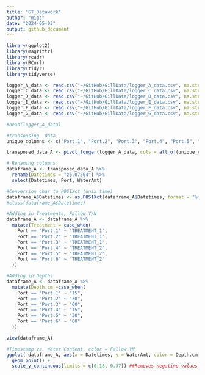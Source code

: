 ```yaml
---
title: "GT_Datawork"
author: "migs" 
date: "2024-05-03"
output: github_document
---
```


```r
library(ggplot2)
library(magrittr)
library(readr)
library(RCurl)
library(tidyr)
library(tidyverse)

```


```r
logger_A_data <- read.csv("~/GitHub/GillData/logger_A_data.csv", na.strings="#N/A")
logger_C_data <- read.csv("~/GitHub/GillData/logger_C_data.csv", na.strings="#N/A")
logger_D_data <- read.csv("~/GitHub/GillData/logger_D_data.csv", na.strings="#N/A")
logger_E_data <- read.csv("~/GitHub/GillData/logger_E_data.csv", na.strings="#N/A")
logger_F_data <- read.csv("~/GitHub/GillData/logger_F_data.csv", na.strings="#N/A")
logger_G_data <- read.csv("~/GitHub/GillData/logger_G_data.csv", na.strings="#N/A")

#head(logger_A_data)
```


```r
#transposing  data
unique_columns <- c("Port.1", "Port.2", "Port.3", "Port.4", "Port.5", "Port.6")

transposed_data_A <- pivot_longer(logger_A_data, cols = all_of(unique_columns), names_to = "Port", values_to = "WaterAmt")

# Renaming columns
dataframe_A <- transposed_data_A %>% 
  rename(Datetimes = "z6.07504") %>% 
  select(Datetimes, Port, WaterAmt)

#Conversion char to POSIXct (unix time)
dataframe_A$Datetimes <- as.POSIXct(dataframe_A$Datetimes, format = "%m/%d/%y %H:%M", tz = "")
#class(dataframe_A$Datetimes)

#Adding in Treatments, Fallow Y/N
dataframe_A <- dataframe_A %>% 
  mutate(Treatment = case_when(
    Port == "Port.1" ~ "TREATMENT_1",
    Port == "Port.2" ~ "TREATMENT_1",
    Port == "Port.3" ~ "TREATMENT_1",
    Port == "Port.4" ~ "TREATMENT_2",
    Port == "Port.5" ~ "TREATMENT_2",
    Port == "Port.6" ~ "TREATMENT_2"
  ))

#Adding in Depths
dataframe_A <- dataframe_A %>% 
  mutate(Depth.cm =case_when(
    Port == "Port.1" ~ "15",
    Port == "Port.2" ~ "30",
    Port == "Port.3" ~ "60",
    Port == "Port.4" ~ "15",
    Port == "Port.5" ~ "30",
    Port == "Port.6" ~ "60"
  ))

view(dataframe_A)


```


```r
#Timestamp vs. Water Content, color = Fallow YN
ggplot( dataframe_A, aes(x = Datetimes, y = WaterAmt, color = Depth.cm, shape = Treatment)) +
  geom_point() + 
  scale_y_continuous(limits = c(0.18, 0.37)) ##Removes negative values from calibration

```


